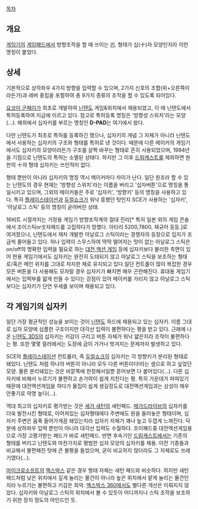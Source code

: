 [[목차]]

== 개요 ==
[[게임기]]의 [[게임패드]]에서 방향조작을 할 때 쓰이는 [[키]]. 형태가 십(十)자 모양인지라 이런 명칭이 붙었다.

== 상세 ==
기본적으로 상하좌우 4가지 방향을 입력할 수 있으며, 2가지 신호의 조합(위+오른쪽이라든가)과 레버 중립을 포함하여 총 9가지 종류의 조작을 할 수 있도록 되어있다.

[[요코이 군페이]]가 최초로 개발하여 [[닌텐도]] 게임&워치에서 채용되었고, 이 때 닌텐도에서 특허등록하여 지금에 이르고 있다. 참고로 특허등록 명칭은 '방향성 스위치'라는 모양(…). 해외에서 십자키를 부르는 명칭인 '''D-PAD'''는 여기에서 왔다.

다만 닌텐도가 최초로 특허를 등록하긴 했으나, 십자키의 개념 그 자체가 아니라 닌텐도에서 사용하는 십자키의 구조와 형태를 특허로 낸 것이다. 때문에 다른 메이커의 게임기에서도 십자키의 모양이라든가 구조를 살짝 바꾸는 형태로 흔히 사용되었으며, 1994년을 기점으로 닌텐도의 특허는 소멸된 상태다. 하지만 그 이후 [[드림캐스트]]를 제외하면 원판의 十자 형태 십자키는 쓰인적이 없다.

형태 뿐만이 아니라 십자키의 명칭 역시 메이커마다 차이가 난다. 일단 원조라 할 수 있는 닌텐도의 경우 현재는 '방향성 스위치'라는 이름을 버리고 '십자버튼'으로 명칭을 통일시키고 있으며, 그외의 메이커들은 주로 '십자키', '방향키' 등의 명칭을 사용하고 있다. 특히 [[플레이스테이션]]과 [[듀얼쇼크]]가 워낙 흥했던 탓인지 SCE가 사용하는 '십자키', '아날로그 스틱' 등의 명칭이 굳어버린 상태.

16비트 시절까지는 가정용 게임기 방향조작계의 절대 진리[* 특히 일본 외의 게임 콘솔에서 조이스틱or숫자패드를 고집하다가 망했다. 아타리 5200,7800, 재규어 등등.]로 여겨졌으나, 닌텐도에서 재차 개발한 아날로그 스틱이라는 경쟁자의 등장으로 입지가 조금씩 줄어들고 있다. 허나 입력이 스무스하여 딱딱 떨어지는 맛이 없는 아날로그 스틱은 on/off의 명확한 입력을 필요로 하는 [[대전 액션 게임]] 등에 십자키보다 불리한 측면이 있어 현용 게임기에서도 십자키는 완전히 도태되지 않고 아날로그 스틱을 보조하는 형태로/혹은 메인 위치를 그대로 차지한 채로 유지되고 있다.일단 컨트롤이 많이 복잡한 경우 모든 버튼을 다 사용해도 모자랄 경우 십자키가 빠지면 매우 곤란해진다. 휴대용 게임기에서는 입력부를 얇게 만들 수 있다는 강점이 있어 메이커를 가리지 않고 아날로그 스틱보다는 십자키가 단연 우세를 보이며 채용되고 있다.

== 각 게임기의 십자키 ==
일단 가장 평균적인 성능을 보이는 것이 [[닌텐도]] 하드에 채용되고 있는 십자키. 이름 그대로 십자 모양에 심플한 구조이지만 대각선 입력이 불편하다는 평을 받고 있다. 근래에 나온 [[닌텐도 3DS]]의 십자키는 키감이 구리고 버튼 자체가 워낙 얇은지라 조작이 불편하다는 평. 또한 몇몇 컬러에서는 도장에 금이 가거나 벗겨지는 문제까지 발생하고 있다.

SCE의 [[플레이스테이션]] 컨트롤러, 즉 [[듀얼쇼크]]의 십자키는 각 방향키가 분리된 형태로 돼있다. 닌텐도 처럼 하나의 버튼이 아니라 모두 다른 버튼이다!라는 셈으로 하고 싶었던 모양. 물론 분리돼있는 것은 바깥쪽에 한정해서일뿐 뜯어보면 다 붙어있다(…). 다른 십자키에 비해서 누르기가 불편하고 손가락이 쉽게 지친다는 평. 특히 가운데가 파여있기 때문에 대전액션게임을 하다가 물집이 쉽게 생길정도로 대전액션게임과는 상성이 매우 안좋기로 악명 높다(...).

역대 최고의 십자키로 평가받는 것은 [[세가 새턴]]의 새턴패드. [[메가드라이브]]의 십자키를 더욱 발전시킨 형태로, 이어져있는 십자형태에다 주변에도 원을 둘러놓은 형태이며, 십자키 주변은 움푹 들어가게끔 돼있는지라 십자키 자체가 꽤나 높고 두껍게 느껴진다. 덕분에 상하좌우 입력 뿐만이 아니라 대각선 입력도 수월하다. 조이패드중 대전액션게임용으로 가장 고평가받는 패드가 바로 새턴패드. 반면 후속기인 [[드림캐스트]]에서는 기존의 형태를 버리고 닌텐도와 마찬가지로 평범한 십자 모양의 십자키를 채용. 이전 기종들과 비교해서 불편해진 탓에 큰 불평을 들었으며, 굳이 비교하지 않더라도 그 자체로도 쓰레기였다(…).

[[마이크로소프트]]의 [[엑스박스]] 같은 경우 형태 자체는 새턴 패드와 비슷하다. 하지만 새턴 패드처럼 낮은 위치에서 깊게 눌리는 물건이 아니라 높은 위치에서 얕게 눌리는 물건인지라 누르기는 불편하고 키감은 최악. [[엑스박스 360]]에서도 별다른 개선은 이뤄지지 않았다. 십자키와 아날로그 스틱의 위치에서 볼 수 있듯이 어디까지나 스틱 조작을 보조하기 위한 장치 정도의 마인드인 듯.
